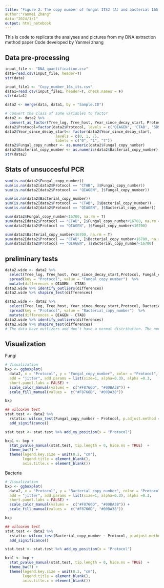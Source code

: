```yaml
---
title: "Figure 2. The copy number of fungal ITS2 (A) and bacterial 16S rRNA V4 (B) gene"
author:"Yanmei Zhang"
data:"2024/1/1"
output: html_notebook
---
```


This is code to replicate the analyses and pictures from my DNA extraction method paper
Code developed by Yanmei zhang

## Data pre-processing
```r
input_file <- "DNA_quantification.csv"
data=read.csv(input_file, header=T)
str(data)

input_file1 <- "Copy_number_16s_its.csv"
data1=read.csv(input_file1, header=T, check.names = F)
str(data1)

data2 <- merge(data, data1, by = "Sample.ID")

# Convert the class of some variables to factor
data2 <- data2 %>%
  convert_as_factor(Tree_log, Tree_host, Year_since_decay_start, Protocol, When, Year)
data2$Protocol=factor(data2$Protocol, levels = c('QIAGEN', 'CTAB', 'SDS')) 
data2$Year_since_decay_start<- factor(data2$Year_since_decay_start, 
                       levels = c(0, 1, 7),
                       labels = c("0", "1", "7"))
data2$Fungal_copy_number <- as.numeric(data2$Fungal_copy_number)
data2$Bacterial_copy_number <- as.numeric(data2$Bacterial_copy_number)
str(data2)
```

## Stats of unsuccesful PCR
```r
sum(is.na(data2$Fungal_copy_number))
sum(is.na(data2[data2$Protocol == "CTAB", ]$Fungal_copy_number))
sum(is.na(data2[data2$Protocol == "QIAGEN", ]$Fungal_copy_number))

sum(is.na(data2$Bacterial_copy_number))
sum(is.na(data2[data2$Protocol == "CTAB", ]$Bacterial_copy_number))
sum(is.na(data2[data2$Protocol == "QIAGEN", ]$Bacterial_copy_number))

sum(data2$Fungal_copy_number<16700, na.rm = T)
sum(data2[data2$Protocol == "CTAB", ]$Fungal_copy_number<16700, na.rm = T)
sum(data2[data2$Protocol == "QIAGEN", ]$Fungal_copy_number<16700)

sum(data2$Bacterial_copy_number<16700, na.rm = T)
sum(data2[data2$Protocol == "CTAB", ]$Bacterial_copy_number<16700, na.rm = T)
sum(data2[data2$Protocol == "QIAGEN", ]$Bacterial_copy_number<16700)

```

## preliminary tests
```r
data2.wide <- data2 %>% 
  select(Tree_log, Tree_host, Year_since_decay_start,Protocol, Fungal_copy_number) %>% 
  spread(key = "Protocol", value = "Fungal_copy_number")  %>% 
  mutate(differences = QIAGEN - CTAB)
data2.wide %>% identify_outliers(differences)
data2.wide %>% shapiro_test(differences) 

data2.wide <- data2 %>% 
  select(Tree_log, Tree_host, Year_since_decay_start,Protocol, Bacterial_copy_number) %>% 
  spread(key = "Protocol", value = "Bacterial_copy_number")  %>% 
  mutate(differences = QIAGEN - CTAB)
data2.wide %>% identify_outliers(differences)
data2.wide %>% shapiro_test(differences) 
# The data have outlizers and don't have a normal distribution. The non-parametric tests, such as Wilcoxon test, are recommended.
```

## Visualization
Fungi
```r
# Visualization
bxp <- ggboxplot(
  data2, x = "Protocol", y = "Fungal_copy_number", color = "Protocol", fill ="Protocol",
  add = "jitter", add.params = list(size=1, alpha=0.3), alpha =0.3,
  short.panel.labs = FALSE) +
  scale_color_manual(values =  c("#F8766D", "#00BA38")) +
  scale_fill_manual(values =  c("#F8766D", "#00BA38"))

bxp

## wilcoxon test
stat.test <- data2 %>% 
  rstatix::wilcox_test(Fungal_copy_number ~ Protocol, p.adjust.method = "bonferroni", paired = T) %>%
  add_significance() 

stat.test <- stat.test %>% add_xy_position(x = "Protocol")

bxp1 <- bxp +
  stat_pvalue_manual(stat.test, tip.length = 0, hide.ns = TRUE)  +
  theme_bw(7) +
  theme(legend.key.size = unit(0.2, "cm"),
        legend.title = element_blank(),
        axis.title.x = element_blank()) 
```

Bacteria
```r
# Visualization
bxp <- ggboxplot(
  data2, x = "Protocol", y = "Bacterial_copy_number", color = "Protocol", fill ="Protocol",
  add = "jitter", add.params = list(size=1, alpha=0.3), alpha =0.3,
  short.panel.labs = FALSE) +
  scale_color_manual(values =  c("#F8766D", "#00BA38")) +
  scale_fill_manual(values =  c("#F8766D", "#00BA38"))

bxp

## wilcoxon test
stat.test <- data2 %>% 
  rstatix::wilcox_test(Bacterial_copy_number ~ Protocol, p.adjust.method = "bonferroni", paired = T) %>%
  add_significance() 

stat.test <- stat.test %>% add_xy_position(x = "Protocol")

bxp1 <- bxp +
  stat_pvalue_manual(stat.test, tip.length = 0, hide.ns = TRUE)  +
  theme_bw(7) +
  theme(legend.key.size = unit(0.2, "cm"),
        legend.title = element_blank(),
        axis.title.x = element_blank()) 
```